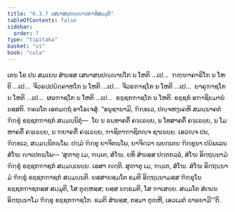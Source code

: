 ```yaml
---
title: "6.3.7 ເສນາສນປຎ຺ຎາປກາທິສມ຺ມຸຕິ"
tableOfContents: false
sidebar:
  order: 7
type: "tipitaka"
basket: "vi"
book: "cula"
---
```



<DynamicBreadcrumb />

<Division number="327" book="cula">

<Paragraph number="1436" book="cula">
ເຕນ ໂຂ ປນ ສມເຍນ ສໍຆສ຺ສ ເສນາສນປຎ຺ຎາປໂກ ນ ໂຫຕິ …ເປ…  ຠຓ຺ຑາຄາຣິໂກ ນ ໂຫຕິ …ເປ…  ຈີວຣປ຺ປຏິຄ຺ຄາຫໂກ ນ ໂຫຕິ …ເປ…  ຈີວຣຠາຊໂກ ນ ໂຫຕິ …ເປ…  ຍາຄຸຠາຊໂກ ນ ໂຫຕິ …ເປ…  ຜລຠາຊໂກ ນ ໂຫຕິ …ເປ…  ຂຊ຺ຊກຠາຊໂກ ນ ໂຫຕິ. ຂຊ຺ຊກໍ ອຠາຊິຍມານໍ ນສ຺ສຕິ. ຠຄວໂຕ ເອຕມຕ຺ຖໍ ອາໂຣເຈສຸໍ. “ອນຸຊານາມິ, ຠິກ຺ຂເວ, ປຎ຺ຈຫງ຺ເຄຫິ ສມນ຺ນາຄຕໍ ຠິກ຺ຂຸໍ ຂຊ຺ຊກຠາຊກໍ ສມ຺ມນ຺ນິຕຸໍ—  ໂຍ ນ ຉນ຺ທາຄຕິໍ ຄຈ຺ເຉຍ຺ຍ, ນ ໂທສາຄຕິໍ ຄຈ຺ເຉຍ຺ຍ, ນ ໂມຫາຄຕິໍ ຄຈ຺ເຉຍ຺ຍ, ນ ຠຍາຄຕິໍ ຄຈ຺ເຉຍ຺ຍ, ຠາຊິຕາຠາຊິຕຎ຺ຈ ຊາເນຍ຺ຍ. ເອວຎ຺ຈ ປນ, ຠິກ຺ຂເວ, ສມ຺ມນ຺ນິຕພ຺ໂພ. ປຐມໍ ຠິກ຺ຂຸ ຍາຈິຕພ຺ໂພ, ຍາຈິຕ຺ວາ ພ຺ຍຕ຺ເຕນ ຠິກ຺ຂຸນາ ປຏິພເລນ ສໍໂຆ ຎາເປຕພ຺ໂພ—
</Paragraph>

<Paragraph number="1437" book="cula">
‘ສຸຓາຕຸ ເມ, ຠນ຺ເຕ, ສໍໂຆ. ຍທິ ສໍຆສ຺ສ ປຕ຺ຕກລ຺ລໍ, ສໍໂຆ ອິຕ຺ຖນ຺ນາມໍ ຠິກ຺ຂຸໍ ຂຊ຺ຊກຠາຊກໍ ສມ຺ມນ຺ເນຍ຺ຍ. ເອສາ ຎຕ຺ຕິ.
</Paragraph>

<Paragraph number="1438" book="cula">
ສຸຓາຕຸ ເມ, ຠນ຺ເຕ, ສໍໂຆ. ສໍໂຆ ອິຕ຺ຖນ຺ນາມໍ ຠິກ຺ຂຸໍ ຂຊ຺ຊກຠາຊກໍ ສມ຺ມນ຺ນຕິ. ຍສ຺ສາຍສ຺ມໂຕ ຂມຕິ ອິຕ຺ຖນ຺ນາມສ຺ສ ຠິກ຺ຂຸໂນ ຂຊ຺ຊກຠາຊກສ຺ສ ສມ຺ມຸຕິ, ໂສ ຕຸຓ຺ຫສ຺ສ; ຍສ຺ສ ນກ຺ຂມຕິ, ໂສ ຠາເສຍ຺ຍ.
</Paragraph>

<Paragraph number="1439" book="cula">
ສມ຺ມໂຕ ສໍເຆນ ອິຕ຺ຖນ຺ນາໂມ ຠິກ຺ຂຸ ຂຊ຺ຊກຠາຊໂກ. ຂມຕິ ສໍຆສ຺ສ, ຕສ຺ມາ ຕຸຓ຺ຫີ, ເອວເມຕໍ ຘາຣຍາມີ’”ຕິ.
</Paragraph>
</Division>